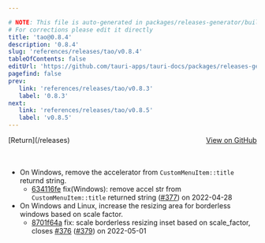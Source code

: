 ```yaml
---

# NOTE: This file is auto-generated in packages/releases-generator/build.ts
# For corrections please edit it directly
title: 'tao@0.8.4'
description: '0.8.4'
slug: 'references/releases/tao/v0.8.4'
tableOfContents: false
editUrl: 'https://github.com/tauri-apps/tauri-docs/packages/releases-generator/build.ts'
pagefind: false
prev:
   link: 'references/releases/tao/v0.8.3'
   label: '0.8.3'
next:
   link: 'references/releases/tao/v0.8.5'
   label: 'v0.8.5'
---
```


<div style="margin-bottom:3rem; display: flex; justify-content: space-between; align-items: center"><span>[Return](/releases)</span><span><a href="https://github.com/tauri-apps/tao/releases/tag/tao-v0.8.4">View on GitHub</a></span></div>

- On Windows, remove the accelerator from `CustomMenuItem::title` returnd string.
  - [634116fe](https://github.com/tauri-apps/tao/commit/634116feb3fe983070fbea79e780caea6d4e7581) fix(Windows): remove accel str from `CustomMenuItem::title` returned string ([#377](https://github.com/tauri-apps/tao/pull/377)) on 2022-04-28
- On Windows and Linux, increase the resizing area for borderless windows based on scale factor.
  - [8701f64a](https://github.com/tauri-apps/tao/commit/8701f64aaec862dc15510ee725498d954521f123) fix: scale borderless resizing inset based on scale_factor, closes [#376](https://github.com/tauri-apps/tao/pull/376) ([#379](https://github.com/tauri-apps/tao/pull/379)) on 2022-05-01

